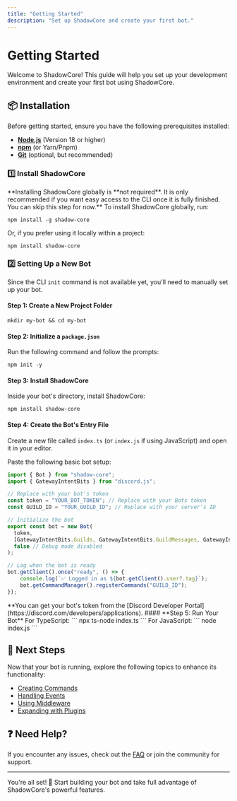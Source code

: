 ```yaml
---
title: "Getting Started"
description: "Set up ShadowCore and create your first bot."
---
```


# Getting Started

Welcome to ShadowCore! This guide will help you set up your development environment and create your first bot using ShadowCore.

## 📦 Installation

Before getting started, ensure you have the following prerequisites installed:

- **[Node.js](https://nodejs.org/)** (Version 18 or higher)
- **[npm](https://www.npmjs.com/)** (or Yarn/Pnpm)
- **[Git](https://git-scm.com/)** (optional, but recommended)

### 1️⃣ Install ShadowCore
<Warning>
    **Installing ShadowCore globally is **not required**. It is only recommended if you want easy access to the CLI once it is fully finished. You can skip this step for now.**
</Warning>
To install ShadowCore globally, run:

```
npm install -g shadow-core
```

Or, if you prefer using it locally within a project:

```
npm install shadow-core
```

### 2️⃣ Setting Up a New Bot

Since the CLI `init` command is not available yet, you'll need to manually set up your bot.

#### **Step 1: Create a New Project Folder**
```
mkdir my-bot && cd my-bot
```

#### **Step 2: Initialize a `package.json`**
Run the following command and follow the prompts:
```
npm init -y
```

#### **Step 3: Install ShadowCore**
Inside your bot's directory, install ShadowCore:

```
npm install shadow-core
```

#### **Step 4: Create the Bot's Entry File**
Create a new file called `index.ts` (or `index.js` if using JavaScript) and open it in your editor.

Paste the following basic bot setup:

```ts
import { Bot } from "shadow-core";
import { GatewayIntentBits } from "discord.js";

// Replace with your bot's token
const token = "YOUR_BOT_TOKEN"; // Replace with your Bots token
const GUILD_ID = "YOUR_GUILD_ID"; // Replace with your server's ID

// Initialize the bot
export const bot = new Bot(
  token,
  [GatewayIntentBits.Guilds, GatewayIntentBits.GuildMessages, GatewayIntentBits.MessageContent],
  false // Debug mode disabled
);

// Log when the bot is ready
bot.getClient().once("ready", () => {
    console.log(`✅ Logged in as ${bot.getClient().user?.tag}`);
    bot.getCommandManager().registerCommands("GUILD_ID");
});
```
<Info>
    **You can get your bot's token from the [Discord Developer Portal](https://discord.com/developers/applications). 
</Info>
#### **Step 5: Run Your Bot**
For TypeScript:
```
npx ts-node index.ts
```
For JavaScript:
```
node index.js
```

## 🎯 Next Steps

Now that your bot is running, explore the following topics to enhance its functionality:

- [Creating Commands](../commands)
- [Handling Events](../events)
- [Using Middleware](../middleware)
- [Expanding with Plugins](../plugins)

## ❓ Need Help?

If you encounter any issues, check out the [FAQ](../faq) or join the community for support.

---

You're all set! 🚀 Start building your bot and take full advantage of ShadowCore's powerful features.
